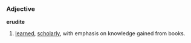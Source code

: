 ===Adjective===
'''erudite'''
#[[learned]], [[scholarly]], with emphasis on knowledge gained from books.